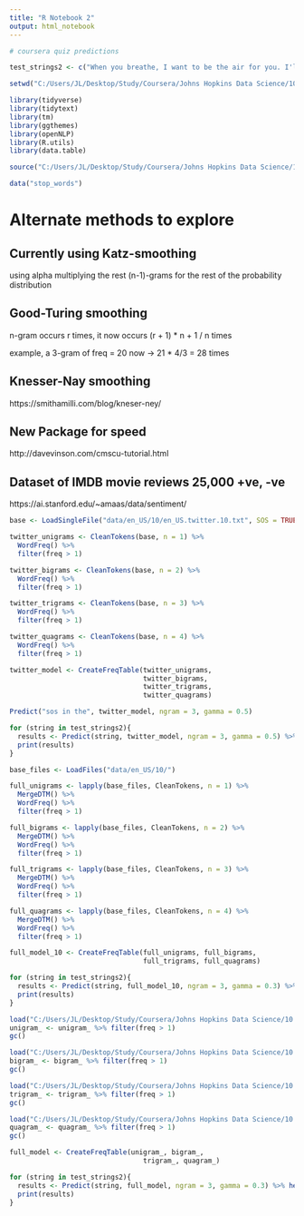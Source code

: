 ```yaml
---
title: "R Notebook 2"
output: html_notebook
---
```


```r
# coursera quiz predictions

test_strings2 <- c("When you breathe, I want to be the air for you. I'll be there for you, I'd live and I'd", "Guy at my table's wife got up to go to the bathroom and I asked about dessert and he started telling me about his", "I'd give anything to see arctic monkeys this", "Talking to your mom has the same effect as a hug and helps reduce your", "When you were in Holland you were like 1 inch away from me but you hadn't time to take a", "I'd just like all of these questions answered, a presentation of evidence, and a jury to settle the", "I can't deal with unsymetrical things. I can't even hold an uneven number of bags of groceries in each", "Every inch of you is perfect from the bottom to the", "I’m thankful my childhood was filled with imagination and bruises from playing", "I like how the same people are in almost all of Adam Sandler's")

```

```r
setwd("C:/Users/JL/Desktop/Study/Coursera/Johns Hopkins Data Science/10 capstone/CapstoneProject_NaturalLanguageProcessing")

library(tidyverse)
library(tidytext)
library(tm)
library(ggthemes)
library(openNLP)
library(R.utils)
library(data.table)

source("C:/Users/JL/Desktop/Study/Coursera/Johns Hopkins Data Science/10 capstone/CapstoneProject_NaturalLanguageProcessing/helper2.R")

data("stop_words")

```

# Alternate methods to explore

## Currently using Katz-smoothing

using alpha multiplying the rest (n-1)-grams for the rest of the probability distribution

## Good-Turing smoothing

n-gram occurs r times, it now occurs
(r + 1) * n + 1 / n   times

example, a 3-gram of freq = 20
now → 21 * 4/3 = 28 times

## Knesser-Nay smoothing

https://smithamilli.com/blog/kneser-ney/

## New Package for speed

http://davevinson.com/cmscu-tutorial.html

## Dataset of IMDB movie reviews 25,000 +ve, -ve

https://ai.stanford.edu/~amaas/data/sentiment/





```r
base <- LoadSingleFile("data/en_US/10/en_US.twitter.10.txt", SOS = TRUE, EOS = TRUE)
```

```r
twitter_unigrams <- CleanTokens(base, n = 1) %>%
  WordFreq() %>%
  filter(freq > 1) 

twitter_bigrams <- CleanTokens(base, n = 2) %>%
  WordFreq() %>%
  filter(freq > 1)

twitter_trigrams <- CleanTokens(base, n = 3) %>%
  WordFreq() %>%
  filter(freq > 1)

twitter_quagrams <- CleanTokens(base, n = 4) %>%
  WordFreq() %>%
  filter(freq > 1)
```

```r
twitter_model <- CreateFreqTable(twitter_unigrams,
                                 twitter_bigrams,
                                 twitter_trigrams,
                                 twitter_quagrams)
```

```r
Predict("sos in the", twitter_model, ngram = 3, gamma = 0.5)
```

```r
for (string in test_strings2){
  results <- Predict(string, twitter_model, ngram = 3, gamma = 0.5) %>% head(10)
  print(results)
}
```

```r
base_files <- LoadFiles("data/en_US/10/")
```
```r
full_unigrams <- lapply(base_files, CleanTokens, n = 1) %>%
  MergeDTM() %>%
  WordFreq() %>%
  filter(freq > 1) 

full_bigrams <- lapply(base_files, CleanTokens, n = 2) %>%
  MergeDTM() %>%
  WordFreq() %>%
  filter(freq > 1)

full_trigrams <- lapply(base_files, CleanTokens, n = 3) %>%
  MergeDTM() %>%
  WordFreq() %>%
  filter(freq > 1)

full_quagrams <- lapply(base_files, CleanTokens, n = 4) %>%
  MergeDTM() %>%
  WordFreq() %>%
  filter(freq > 1)
```
```r
full_model_10 <- CreateFreqTable(full_unigrams, full_bigrams,
                                 full_trigrams, full_quagrams)
```
```r
for (string in test_strings2){
  results <- Predict(string, full_model_10, ngram = 3, gamma = 0.3) %>% head(10)
  print(results)
}
```

```r
load("C:/Users/JL/Desktop/Study/Coursera/Johns Hopkins Data Science/10 capstone/CapstoneProject_NaturalLanguageProcessing/full_unigram.RDa")
unigram_ <- unigram_ %>% filter(freq > 1)
gc()

load("C:/Users/JL/Desktop/Study/Coursera/Johns Hopkins Data Science/10 capstone/CapstoneProject_NaturalLanguageProcessing/full_bigram.RDa")
bigram_ <- bigram_ %>% filter(freq > 1)
gc()

load("C:/Users/JL/Desktop/Study/Coursera/Johns Hopkins Data Science/10 capstone/CapstoneProject_NaturalLanguageProcessing/full_trigram.RDa")
trigram_ <- trigram_ %>% filter(freq > 1)
gc()

load("C:/Users/JL/Desktop/Study/Coursera/Johns Hopkins Data Science/10 capstone/CapstoneProject_NaturalLanguageProcessing/full_quagram.RDa")
quagram_ <- quagram_ %>% filter(freq > 1)
gc()
```

```r
full_model <- CreateFreqTable(unigram_, bigram_,
                                 trigram_, quagram_)
```

```r
for (string in test_strings2){
  results <- Predict(string, full_model, ngram = 3, gamma = 0.3) %>% head(100)
  print(results)
}
```

